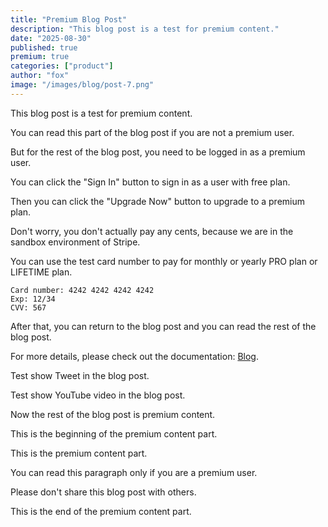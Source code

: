 ```yaml
---
title: "Premium Blog Post"
description: "This blog post is a test for premium content."
date: "2025-08-30"
published: true
premium: true
categories: ["product"]
author: "fox"
image: "/images/blog/post-7.png"
---
```


This blog post is a test for premium content.

You can read this part of the blog post if you are not a premium user.

But for the rest of the blog post, you need to be logged in as a premium user.

You can click the "Sign In" button to sign in as a user with free plan.

Then you can click the "Upgrade Now" button to upgrade to a premium plan.

<Callout type="warn">
  Don't worry, you don't actually pay any cents, because we are in the sandbox environment of Stripe.
</Callout>

You can use the test card number to pay for monthly or yearly PRO plan or LIFETIME plan.

```
Card number: 4242 4242 4242 4242
Exp: 12/34
CVV: 567
```

After that, you can return to the blog post and you can read the rest of the blog post.

For more details, please check out the documentation: [Blog](https://mksaas.com/docs/blog).

Test show Tweet in the blog post.

<XEmbedClient url="https://x.com/mksaascom/status/1960417768505008291" width={500} />

Test show YouTube video in the blog post.

<YoutubeVideo url="https://www.youtube.com/embed/xvoeSnlFZJk" width={500} />

Now the rest of the blog post is premium content.

<PremiumContent>

<Callout type="info">
  This is the beginning of the premium content part.
</Callout>

This is the premium content part.

You can read this paragraph only if you are a premium user.

Please don't share this blog post with others.

<Callout type="info">
  This is the end of the premium content part.
</Callout>

</PremiumContent>
